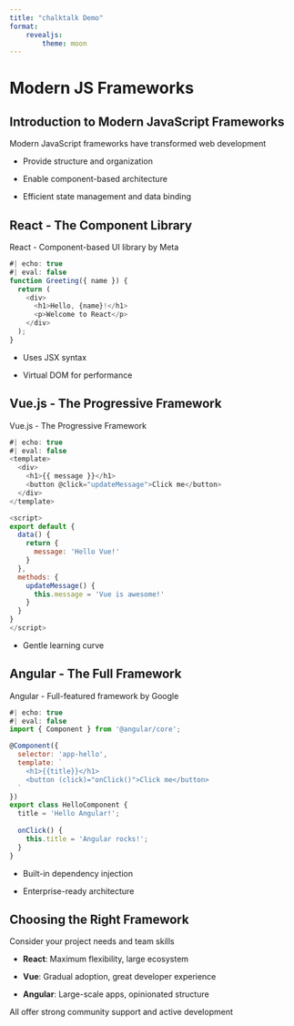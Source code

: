 ```yaml
---
title: "chalktalk Demo"
format: 
    revealjs:
        theme: moon
---
```


# Modern JS Frameworks

## Introduction to Modern JavaScript Frameworks

::: {.fragment tts="Welcome to our presentation on Modern JavaScript Frameworks. JavaScript frameworks have revolutionized how we build web applications today."}
Modern JavaScript frameworks have transformed web development
:::

::: {.fragment tts="These frameworks provide structure, reusability, and efficient ways to manage complex user interfaces."}
- Provide structure and organization
:::

::: {.fragment tts="They enable component-based architecture for better code reusability"}
- Enable component-based architecture
:::

::: {.fragment tts="And they offer efficient state management and data binding capabilities"}
- Efficient state management and data binding
:::

## React - The Component Library

::: {.fragment tts="React, developed by Facebook, is one of the most popular JavaScript libraries for building user interfaces."}
React - Component-based UI library by Meta
:::

::: {.fragment tts="Here's a simple React component example. This shows how we create a functional component that renders a greeting message."}
```javascript
#| echo: true
#| eval: false
function Greeting({ name }) {
  return (
    <div>
      <h1>Hello, {name}!</h1>
      <p>Welcome to React</p>
    </div>
  );
}
```
:::

::: {.fragment tts="React uses JSX syntax, which allows you to write HTML-like code within JavaScript"}
- Uses JSX syntax
:::

::: {.fragment tts="It features a virtual DOM for optimal performance"}
- Virtual DOM for performance
:::

## Vue.js - The Progressive Framework

::: {.fragment tts="Vue.js is known as the progressive framework because you can adopt it incrementally in existing projects."}
Vue.js - The Progressive Framework
:::

::: {.fragment tts="Here's a Vue component example. Notice how Vue uses a template-based approach with clear separation of template, script, and style."}
```javascript
#| echo: true
#| eval: false
<template>
  <div>
    <h1>{{ message }}</h1>
    <button @click="updateMessage">Click me</button>
  </div>
</template>

<script>
export default {
  data() {
    return {
      message: 'Hello Vue!'
    }
  },
  methods: {
    updateMessage() {
      this.message = 'Vue is awesome!'
    }
  }
}
</script>
```
:::

::: {.fragment tts="Vue offers gentle learning curve and excellent documentation"}
- Gentle learning curve
:::

## Angular - The Full Framework

::: {.fragment tts="Angular is a comprehensive framework developed by Google that provides everything you need for large-scale applications."}
Angular - Full-featured framework by Google
:::

::: {.fragment tts="Here's an Angular component example. Angular uses TypeScript by default and follows a more structured approach with decorators and dependency injection."}
```javascript
#| echo: true
#| eval: false
import { Component } from '@angular/core';

@Component({
  selector: 'app-hello',
  template: `
    <h1>{{title}}</h1>
    <button (click)="onClick()">Click me</button>
  `
})
export class HelloComponent {
  title = 'Hello Angular!';
  
  onClick() {
    this.title = 'Angular rocks!';
  }
}
```
:::

::: {.fragment tts="Angular includes built-in dependency injection and comprehensive tooling"}
- Built-in dependency injection
:::

::: {.fragment tts="It's ideal for enterprise-level applications"}
- Enterprise-ready architecture
:::

## Choosing the Right Framework

::: {.fragment tts="When choosing a framework, consider your project requirements and team expertise."}
Consider your project needs and team skills
:::

::: {.fragment tts="React is great for flexibility and has a huge ecosystem"}
- **React**: Maximum flexibility, large ecosystem
:::

::: {.fragment tts="Vue is perfect for gradual adoption and developer experience"}
- **Vue**: Gradual adoption, great developer experience
:::

::: {.fragment tts="Angular excels in large-scale applications with its opinionated structure"}
- **Angular**: Large-scale apps, opinionated structure
:::

::: {.fragment tts="All three frameworks are actively maintained and have strong community support. The best choice depends on your specific use case and preferences."}
All offer strong community support and active development
:::
